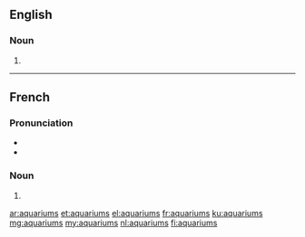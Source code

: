 ==English==

===Noun===
{{head|en|noun plural form}}

# {{plural of|aquarium|lang=en}}

----

==French==

===Pronunciation===
* {{IPA|/a.kwa.ʁjɔm/|lang=fr}}
* {{homophones|lang=fr|aquarium}}

===Noun===
{{head|fr|noun plural form|g=m}}

# {{plural of|aquarium|lang=fr}}

[[ar:aquariums]]
[[et:aquariums]]
[[el:aquariums]]
[[fr:aquariums]]
[[ku:aquariums]]
[[mg:aquariums]]
[[my:aquariums]]
[[nl:aquariums]]
[[fi:aquariums]]